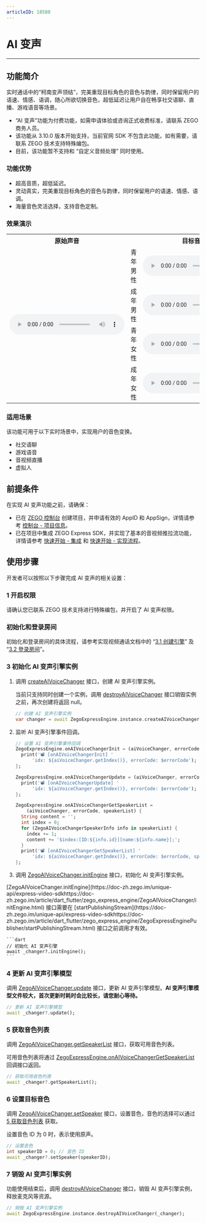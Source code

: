 ```yaml
---
articleID: 18580
---
```

# AI 变声

- - -

## 功能简介

实时通话中的“柯南变声领结”，完美重现目标角色的音色与韵律，同时保留用户的语速、情感、语调，随心所欲切换音色，超低延迟让用户自在畅享社交语聊、直播、游戏语音等场景。

<Warning title="注意">

- “AI 变声”功能为付费功能，如需申请体验或咨询正式收费标准，请联系 ZEGO 商务人员。
- 该功能从 3.10.0 版本开始支持，当前官网 SDK 不包含此功能，如有需要，请联系 ZEGO 技术支持特殊编包。
- 目前，该功能暂不支持和 “自定义音频处理” 同时使用。

</Warning>



### 功能优势

- 超高音质，超低延迟。
- 灵动真实，完美重现目标角色的音色与韵律，同时保留用户的语速、情感、语调。
- 海量音色灵活选择，支持音色定制。

### 效果演示

<table>
  
<tbody><tr>
<th>原始声音</th>
<th colspan="2">目标音色</th>
<th>AI 变声后</th>
</tr>
<tr>
<td rowspan="4"><audio src="https://storage.zego.im/sdk-doc/doc/video/Express_Video_SDK/Audio/VoiceChanger/original_voice.wav" controls>您的浏览器不支持 audio 标签。</audio></td>
<td>青年男性</td>
<td><audio src="https://storage.zego.im/sdk-doc/doc/video/Express_Video_SDK/Audio/VoiceChanger/young_male_target_voice.wav" controls>您的浏览器不支持 audio 标签。</audio></td>
<td><audio src="https://storage.zego.im/sdk-doc/doc/video/Express_Video_SDK/Audio/VoiceChanger/young_male_changer_voice.wav" controls>您的浏览器不支持 audio 标签。</audio></td>
</tr>
<tr>
<td>成年男性</td>
<td><audio src="https://storage.zego.im/sdk-doc/doc/video/Express_Video_SDK/Audio/VoiceChanger/adult_male_target_voice.wav" controls>您的浏览器不支持 audio 标签。</audio></td>
<td><audio src="https://storage.zego.im/sdk-doc/doc/video/Express_Video_SDK/Audio/VoiceChanger/adult_male_changer_voice.wav" controls>您的浏览器不支持 audio 标签。</audio></td>
</tr>
<tr>
<td>青年女性</td>
<td><audio src="https://storage.zego.im/sdk-doc/doc/video/Express_Video_SDK/Audio/VoiceChanger/young_female_target_voice.wav" controls>您的浏览器不支持 audio 标签。</audio></td>
<td><audio src="https://storage.zego.im/sdk-doc/doc/video/Express_Video_SDK/Audio/VoiceChanger/young_female_changer_voice.wav" controls>您的浏览器不支持 audio 标签。</audio></td>
</tr>
<tr>
<td>成年女性</td>
<td><audio src="https://storage.zego.im/sdk-doc/doc/video/Express_Video_SDK/Audio/VoiceChanger/adult_female_target_voice.wav" controls>您的浏览器不支持 audio 标签。</audio></td>
<td><audio src="https://storage.zego.im/sdk-doc/doc/video/Express_Video_SDK/Audio/VoiceChanger/adult_female_changer_voice.wav" controls>您的浏览器不支持 audio 标签。</audio></td>
</tr>
</tbody></table>

### 适用场景

该功能可用于以下实时场景中，实现用户的音色变换。

- 社交语聊
- 游戏语音
- 音视频直播
- 虚拟人

## 前提条件

在实现 AI 变声功能之前，请确保：

- 已在 [ZEGO 控制台](https://console.zego.im) 创建项目，并申请有效的 AppID 和 AppSign，详情请参考 [控制台 - 项目信息](/console/guide-doc2)。
- 已在项目中集成 ZEGO Express SDK，并实现了基本的音视频推拉流功能，详情请参考 [快速开始 - 集成](!Integration/SDK_Integration) 和 [快速开始 - 实现流程](!Integration/Solution_Implementation)。


## 使用步骤

开发者可以按照以下步骤完成 AI 变声的相关设置：

### 1 开启权限

请确认您已联系 ZEGO 技术支持进行特殊编包，并开启了 AI 变声权限。

### 初始化和登录房间

初始化和登录房间的具体流程，请参考实现视频通话文档中的 “[3.1 创建引擎](!Integration/Solution_Implementation#initialization)” 及 “[3.2 登录房间](!Integration/Solution_Implementation#createroom)”。

### 3 初始化 AI 变声引擎实例

1. 调用 [createAIVoiceChanger](https://doc-zh.zego.im/unique-api/express-video-sdkhttps://doc-zh.zego.im/article/dart_flutter/zego_express_engine/ZegoExpressEngineAIVoiceChanger/createAIVoiceChanger.html) 接口，创建 AI 变声引擎实例。

    当前只支持同时创建一个实例，调用 [destroyAIVoiceChanger](https://doc-zh.zego.im/unique-api/express-video-sdkhttps://doc-zh.zego.im/article/dart_flutter/zego_express_engine/ZegoExpressEngineAIVoiceChanger/destroyAIVoiceChanger.html) 接口销毁实例之前，再次创建将返回 null。

    ```dart
    // 创建 AI 变声引擎实例
    var changer = await ZegoExpressEngine.instance.createAIVoiceChanger();
    ```

2. 监听 AI 变声引擎事件回调。

    ```dart
    // 设置 AI 变声引擎事件回调
    ZegoExpressEngine.onAIVoiceChangerInit = (aiVoiceChanger, errorCode) {
      print('📽️ [onAIVoiceChangerInit] '
          'idx: ${aiVoiceChanger.getIndex()}, errorCode: $errorCode');
    };

    ZegoExpressEngine.onAIVoiceChangerUpdate = (aiVoiceChanger, errorCode) {
      print('📽️ [onAIVoiceChangerUpdate] '
          'idx: ${aiVoiceChanger.getIndex()}, errorCode: $errorCode');
    };

    ZegoExpressEngine.onAIVoiceChangerGetSpeakerList =
        (aiVoiceChanger, errorCode, speakerList) {
      String content = '';
      int index = 0;
      for (ZegoAIVoiceChangerSpeakerInfo info in speakerList) {
        index += 1;
        content += '$index:[ID:${info.id}][name:${info.name}];';
      }
      print('📽️ [onAIVoiceChangerGetSpeakerList] '
          'idx: ${aiVoiceChanger.getIndex()}, errorCode: $errorCode, speakerList: $content');
    };
    ```

3. 调用 [ZegoAIVoiceChanger.initEngine](https://doc-zh.zego.im/unique-api/express-video-sdkhttps://doc-zh.zego.im/article/dart_flutter/zego_express_engine/ZegoAIVoiceChanger/initEngine.html) 接口，初始化 AI 变声引擎实例。

<Warning title="注意">
    [ZegoAIVoiceChanger.initEngine](https://doc-zh.zego.im/unique-api/express-video-sdkhttps://doc-zh.zego.im/article/dart_flutter/zego_express_engine/ZegoAIVoiceChanger/initEngine.html) 接口需要在 [startPublishingStream](https://doc-zh.zego.im/unique-api/express-video-sdkhttps://doc-zh.zego.im/article/dart_flutter/zego_express_engine/ZegoExpressEnginePublisher/startPublishingStream.html) 接口之前调用才有效。
</Warning>



    ```dart
    // 初始化 AI 变声引擎
    await _changer?.initEngine();
    ```

### 4 更新 AI 变声引擎模型

调用 [ZegoAIVoiceChanger.update](https://doc-zh.zego.im/unique-api/express-video-sdkhttps://doc-zh.zego.im/article/dart_flutter/zego_express_engine/ZegoAIVoiceChanger/update.html) 接口，更新 AI 变声引擎模型。**AI 变声引擎模型文件较大，首次更新时耗时会比较长，请您耐心等待。**

```dart
// 更新 AI 变声引擎模型
await _changer?.update();
```

### 5 获取音色列表

调用 [ZegoAIVoiceChanger.getSpeakerList](https://doc-zh.zego.im/unique-api/express-video-sdkhttps://doc-zh.zego.im/article/dart_flutter/zego_express_engine/ZegoAIVoiceChanger/getSpeakerList.html) 接口，获取可用音色列表。

可用音色列表将通过 [ZegoExpressEngine.onAIVoiceChangerGetSpeakerList](https://doc-zh.zego.im/unique-api/express-video-sdkhttps://doc-zh.zego.im/article/dart_flutter/zego_express_engine/ZegoExpressEngine/onAIVoiceChangerGetSpeakerList.html) 回调接口返回。

```dart
// 获取可用音色列表
await _changer?.getSpeakerList();
```

### 6 设置目标音色

调用 [ZegoAIVoiceChanger.setSpeaker](https://doc-zh.zego.im/unique-api/express-video-sdkhttps://doc-zh.zego.im/article/dart_flutter/zego_express_engine/ZegoAIVoiceChanger/setSpeaker.html) 接口，设置音色，音色的选择可以通过 [5 获取音色列表](!AI_VoiceChanger#3_5) 获取。

设置音色 ID 为 0 时，表示使用原声。

```dart
// 设置音色
int speakerID = 0; // 音色 ID
await _changer?.setSpeaker(speakerID);
```

### 7 销毁 AI 变声引擎实例

功能使用结束后，调用 [destroyAIVoiceChanger](https://doc-zh.zego.im/unique-api/express-video-sdkhttps://doc-zh.zego.im/article/dart_flutter/zego_express_engine/ZegoExpressEngineAIVoiceChanger/destroyAIVoiceChanger.html) 接口，销毁 AI 变声引擎实例，释放麦克风等资源。

```dart
// 销毁 AI 变声引擎实例
await ZegoExpressEngine.instance.destroyAIVoiceChanger(_changer);
```
